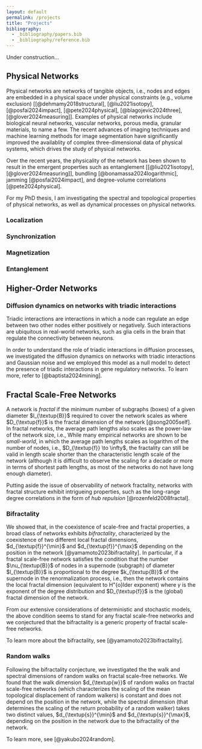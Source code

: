 ```yaml
---
layout: default
permalink: /projects
title: "Projects"
bibliography:
  - _bibliography/papers.bib
  - _bibliography/reference.bib
---
```


Under construction...

## Physical Networks

Physical networks are networks of tangible objects, i.e., nodes and edges are embedded in a physical space under physical constraints (e.g., volume exclusion) [[@dehmamy2018structural], [@liu2021isotopy], [@posfai2024impact], [@pete2024physical], [@blagojevic2024three], [@glover2024measuring]]. 
Examples of physical networks include biological neural networks, vascular networks, porous media, granular materials, to name a few.
The recent advances of imaging techniques and machine learning methods for image segmentation have significantly improved the availablity of complex three-dimensional data of physical systems, which drives the study of physical networks.

Over the recent years, the physicality of the network has been shown to result in the emergent properties such as entanglement [[@liu2021isotopy], [@glover2024measuring]], bundling [@bonamassa2024logarithmic], jamming [@posfai2024impact], and degree-volume correlations [@pete2024physical].

For my PhD thesis, I am investigating the spectral and topological properties of physical networks, as well as dynamical processes on physical networks.

### Localization

### Synchronization

### Magnetization

### Entanglement

## Higher-Order Networks

### Diffusion dynamics on networks with triadic interactions

Triadic interactions are interactions in which a node can regulate an edge between two other nodes either positively or negatively. 
Such interactions are ubiquitous in real-world networks, such as glia cells in the brain that regulate the connectivity between neurons.

In order to understand the role of triadic interactions in diffusion processes, we investigated the diffusion dynamics on networks with triadic interactions and Gaussian noise and we employed this model as a null model to detect the presence of triadic interactions in gene regulatory networks. 
To learn more, refer to [@baptista2024mining].

## Fractal Scale-Free Networks

A network is *fractal* if the minimum number of subgraphs (boxes) of a given diameter $l_{\textup{B}}$ required to cover the network scales as
\begin{equation}
  N_{\textup{B}}(l_{\textup{B}}) \sim l_{\textup{B}}^{-D_{\textup{f}}}
\end{equation}
where $D_{\textup{f}}$ is the fractal dimension of the network [@song2005self]. 
In fractal networks, the average path lengths also scales as the power-law of the network size, i.e.,
\begin{equation}
  \langle l \rangle \sim N^{1/D_{\textup{f}}}.
\end{equation}
While many empirical networks are shown to be *small-world*, in which the average path lengths scales as logarithm of the number of nodes, i.e., $D_{\textup{f}} \to \infty$, the fractality can still be valid in length scale shorter than the characteristic length scale of the network (although it is difficult to observe the scaling for a decade or more in terms of shortest path lengths, as most of the networks do not have long enough diameter).

Putting aside the issue of observability of network fractality, networks with fractal structure exhibit intrigueing properties, such as the long-range degree correlations in the form of *hub repulsion* [@rozenfeld2008fractal].

### Bifractality

We showed that, in the coexistence of scale-free and fractal properties, a broad class of networks exhibits *bifractality*, characterized by the coexistence of two different local fractal dimensions, $d_{\textup{f}}^{\min}$ and $d_{\textup{f}}^{\max}$ depending on the position in the network [@yamamoto2023bifractality].
In particular, if a fractal scale-free network satisfies the condition that the number $\nu_{\textup{B}}$ of nodes in a supernode (subgraph) of diameter $l_{\textup{B}}$ is proportional to the degree $k_{\textup{B}}$ of the supernode in the renormalization process, i.e.,
\begin{equation}
  \nu_{\textup{B}} \propto k_{\textup{B}},
\end{equation}
then the network contains the local fractal dimension (equivalent to H\"{o}lder exponent) 
\begin{equation}
    d_{\textup{f}}^{\max} = D_{\textup{f}}, \quad d_{\textup{f}}^{\min} = D_{\textup{f}} \left(\frac{\gamma-1}{\gamma-2}\right),
\end{equation}
where $\gamma$ is the exponent of the degree distribution and $D_{\textup{f}}$ is the (global) fractal dimension of the network.

From our extensive considerations of deterministic and stochastic models, the above condition seems to stand for any fractal scale-free networks and we conjectured that the bifractality is a generic property of fractal scale-free networks.

To learn more about the bifractality, see [@yamamoto2023bifractality].

### Random walks

Following the bifractality conjecture, we investigated the the walk and spectral dimensions of random walks on fractal scale-free networks. 
We found that the walk dimension $d_{\textup{w}}$ of random walks on fractal scale-free networks (which characterizes the scaling of the mean topological displacement of random walkers) is constant and does not depend on the position in the network, while the spectral dimension (that determines the scaling of the return probability of a random walker) takes two distinct values, $d_{\textup{s}}^{\min}$ and $d_{\textup{s}}^{\max}$, depending on the position in the network due to the bifractality of the network.

To learn more, see [@yakubo2024random].

